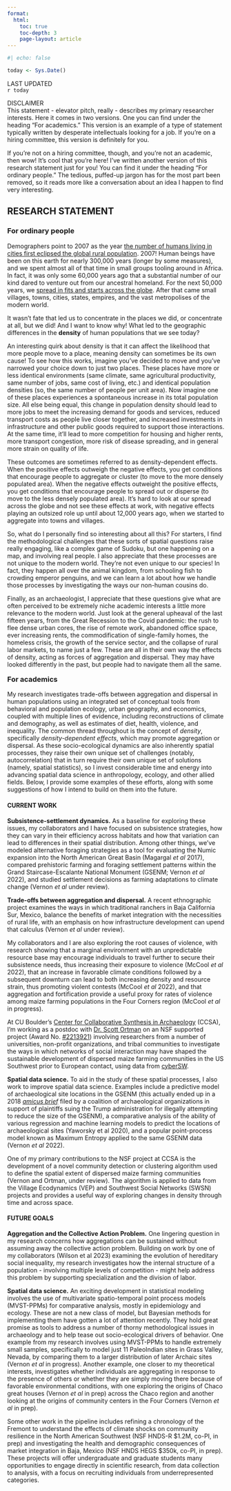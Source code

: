 ```yaml
---
format:
  html:
    toc: true
    toc-depth: 3
    page-layout: article
---
```


```r
#| echo: false

today <- Sys.Date()

```

:::{.small .text-muted}
LAST UPDATED  
`r today`

DISCLAIMER  
This statement - elevator pitch, really - describes my primary researcher interests. Here it comes in two versions. One you can find under the heading "For academics." This version is an example of a type of statement typically written by desperate intellectuals looking for a job. If you're on a hiring committee, this version is definitely for you.  

If you're not on a hiring committee, though, and you're not an academic, then wow! It's cool that you're here! I've written another version of this research statement just for you! You can find it under the heading "For ordinary people." The tedious, puffed-up jargon has for the most part been removed, so it reads more like a conversation about an idea I happen to find very interesting.  
:::

## RESEARCH STATEMENT

### [For ordinary people]{.kobe}  

Demographers point to 2007 as the year [the number of humans living in cities first eclipsed the global rural population](https://ourworldindata.org/grapher/urban-and-rural-population?time=1960..latest). 2007! Human beings have been on this earth for nearly 300,000 years (longer by some measures), and we spent almost all of that time in small groups tooling around in Africa. In fact, it was only some 60,000 years ago that a substantial number of our kind dared to venture out from our ancestral homeland. For the next 50,000 years, we [spread in fits and starts across the globe](https://www.pnas.org/doi/full/10.1073/pnas.1209494109). After that came small villages, towns, cities, states, empires, and the vast metropolises of the modern world. 

It wasn't fate that led us to concentrate in the places we did, or concentrate at all, but we did! And I want to know why! What led to the geographic differences in the **density** of human populations that we see today?

An interesting quirk about density is that it can affect the likelihood that more people move to a place, meaning density can sometimes be its own cause! To see how this works, imagine you've decided to move and you've narrowed your choice down to just two places. These places have more or less identical environments (same climate, same agricultural productivity, same number of jobs, same cost of living, etc.) and identical population densities (so, the same number of people per unit area). Now imagine one of these places experiences a spontaneous increase in its total population size. All else being equal, this change in population density should lead to more jobs to meet the increasing demand for goods and services, reduced transport costs as people live closer together, and increased investments in infrastructure and other public goods required to support those interactions. At the same time, it'll lead to more competition for housing and higher rents, more transport congestion, more risk of disease spreading, and in general more strain on quality of life.  

These outcomes are sometimes referred to as density-dependent effects. When the positive effects outweigh the negative effects, you get conditions that encourage people to aggregate or cluster (to move to the more densely populated area). When the negative effects outweight the positive effects, you get conditions that encourage people to spread out or disperse (to move to the less densely populated area). It's hard to look at our spread across the globe and not see these effects at work, with negative effects playing an outsized role up until about 12,000 years ago, when we started to aggregate into towns and villages. 

So, what do I personally find so interesting about all this? For starters, I find the methodological challenges that these sorts of spatial questions raise really engaging, like a complex game of Sudoku, but one happening on a map, and involving real people. I also appreciate that these processes are not unique to the modern world. They're not even unique to our species! In fact, they happen all over the animal kingdom, from schooling fish to crowding emperor penguins, and we can learn a lot about how we handle those processes by investigating the ways our non-human cousins do. 

Finally, as an archaeologist, I appreciate that these questions give what are often perceived to be extremely niche academic interests a little more relevance to the modern world. Just look at the general upheaval of the last fifteen years, from the Great Recession to the Covid pandemic: the rush to flee dense urban cores, the rise of remote work, abandoned office space, ever increasing rents, the commodification of single-family homes, the homeless crisis, the growth of the service sector, and the collapse of rural labor markets, to name just a few. These are all in their own way the effects of density, acting as forces of aggregation and dispersal. They may have looked differently in the past, but people had to navigate them all the same.  

### [For academics]{.kobe} {style="margin-top: 1em;"}  

My research investigates trade-offs between aggregation and dispersal in human populations using an integrated set of conceptual tools from behavioral and population ecology, urban geography, and economics, coupled with multiple lines of evidence, including reconstructions of climate and demography, as well as estimates of diet, health, violence, and inequality. The common thread throughout is the concept of *density*, specifically *density-dependent effects*, which may promote aggregation or dispersal. As these socio-ecological dynamics are also inherently spatial processes, they raise their own unique set of challenges (notably, autocorrelation) that in turn require their own unique set of solutions (namely, spatial statistics), so I invest considerable time and energy into advancing spatial data science in anthropology, ecology, and other allied fields. Below, I provide some examples of these efforts, along with some suggestions of how I intend to build on them into the future.  

#### CURRENT WORK

**Subsistence-settlement dynamics.** As a baseline for exploring these issues, my collaborators and I have focused on subsistence strategies, how they can vary in their efficiency across habitats and how that variation can lead to differences in their spatial distribution. Among other things, we've modeled alternative foraging strategies as a tool for evaluating the Numic expansion into the North American Great Basin (Magargal *et al* 2017), compared prehistoric farming and foraging settlement patterns within the Grand Staircase-Escalante National Monument (GSENM; Vernon *et al* 2022), and studied settlement decisions as farming adaptations to climate change (Vernon *et al* under review).  

**Trade-offs between aggregation and dispersal.** A recent ethnographic project examines the ways in which traditional ranchers in Baja California Sur, Mexico, balance the benefits of market integration with the necessities of rural life, with an emphasis on how infrastructure development can upend that calculus (Vernon *et al* under review).  

My collaborators and I are also exploring the root causes of violence, with research showing that a marginal environment with an unpredictable resource base may encourage individuals to travel further to secure their subsistence needs, thus increasing their exposure to violence (McCool *et al* 2022), that an increase in favorable climate conditions followed by a subsequent downturn can lead to both increasing density and resource strain, thus promoting violent contests (McCool *et al* 2022), and that aggregation and fortification provide a useful proxy for rates of violence among maize farming populations in the Four Corners region (McCool *et al* in progress).  

At CU Boulder's [Center for Collaborative Synthesis in Archaeology](https://ibsweb.colorado.edu/archaeology/) (CCSA), I'm working as a postdoc with [Dr. Scott Ortman](https://ibsweb.colorado.edu/archaeology/people/scott-ortman/) on an NSF supported project (Award No. [#2213921](https://www.nsf.gov/awardsearch/showAward?AWD_ID=2213921)) involving researchers from a number of universities, non-profit organizations, and tribal communities to investigate the ways in which networks of social interaction may have shaped the sustainable development of dispersed maize farming communities in the US Southwest prior to European contact, using data from [cyberSW](https://cybersw.org/).

**Spatial data science.** To aid in the study of these spatial processes, I also work to improve spatial data science. Examples include a predictive model of archaeological site locations in the GSENM (this actually ended up in a 2018 [*amicus brief*](http://s3.amazonaws.com/rdcms-aaa/files/production/public/BearsEarsAmicus.pdf) filed by a coalition of archaeological organizations in support of plaintiffs suing the Trump administration for illegally attempting to reduce the size of the GSENM), a comparative analysis of the ability of various regression and machine learning models to predict the locations of archaeological sites (Yaworsky et al 2020), and a popular point-process model known as Maximum Entropy applied to the same GSENM data (Vernon *et al* 2022).  

One of my primary contributions to the NSF project at CCSA is the development of a novel community detection or clustering algorithm used to define the spatial extent of dispersed maize farming communities (Vernon and Ortman, under review). The algorithm is applied to data from the Village Ecodynamics (VEP) and Southwest Social Networks (SWSN) projects and provides a useful way of exploring changes in density through time and across space.  

#### FUTURE GOALS

**Aggregation and the Collective Action Problem.** One lingering question in my research concerns how aggregations can be sustained without assuming away the collective action problem. Building on work by one of my collaborators (Wilson et al 2023) examining the evolution of hereditary social inequality, my research investigates how the internal structure of a population - involving multiple levels of competition - might help address this problem by supporting specialization and the division of labor. 

**Spatial data science.** An exciting development in statistical modeling involves the use of multivariate spatio-temporal point process models (MVST-PPMs) for comparative analysis, mostly in epidemiology and ecology. These are not a new class of model, but Bayesian methods for implementing them have gotten a lot of attention recently. They hold great promise as tools to address a number of thorny methodological issues in archaeology and to help tease out socio-ecological drivers of behavior. One example from my research involves using MVST-PPMs to handle extremely small samples, specifically to model just 11 PaleoIndian sites in Grass Valley, Nevada, by comparing them to a larger distribution of later Archaic sites (Vernon *et al* in progress). Another example, one closer to my theoretical interests, investigates whether individuals are aggregating in response to the presence of others or whether they are simply moving there because of favorable environmental conditions, with one exploring the origins of Chaco great houses (Vernon *et al* in prep) across the Chaco region and another looking at the origins of community centers in the Four Corners (Vernon *et al* in prep).  

Some other work in the pipeline includes refining a chronology of the Fremont to understand the effects of climate shocks on community resilience in the North American Southwest (NSF HNDS-R \$1.2M, co-PI, in prep) and investigating the health and demographic consequences of market integration in Baja, Mexico (NSF HNDS HEGS \$350k, co-PI, in prep). These projects will offer undergraduate and graduate students many opportunities to engage directly in scientific research, from data collection to analysis, with a focus on recruiting individuals from underrepresented categories.    
